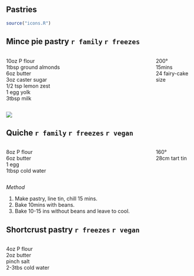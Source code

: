## Pastries

```r
source("icons.R")
```  
  
## Mince pie pastry `r family` `r freezes`

:::: {.columns}

::: {.column width="80%"}

10oz P flour \
1tbsp ground almonds \
6oz butter \
3oz caster sugar \
1/2 tsp lemon zest \
1 egg yolk \
3tbsp milk

:::

::: {.column width="20%"}

200° \
15mins \
24 fairy-cake size

:::

::::

![](pictures/mince-pies-01.jpg)

## Quiche `r family` `r freezes` `r vegan`

:::: {.columns}

::: {.column width="80%"}

8oz P flour \
6oz butter \
1 egg \
1tbsp cold water

:::

::: {.column width="20%"}

160° \
28cm tart tin

:::

::::

*Method*

1. Make pastry, line tin, chill 15 mins.
1. Bake 10mins with beans.
1. Bake 10-15 ins without beans and leave to cool.

## Shortcrust pastry `r freezes` `r vegan`

:::: {.columns}

::: {.column width="80%"}

4oz P flour \
2oz butter \
pinch salt \
2-3tbs cold water

:::

::: {.column width="20%"}

:::

::::

